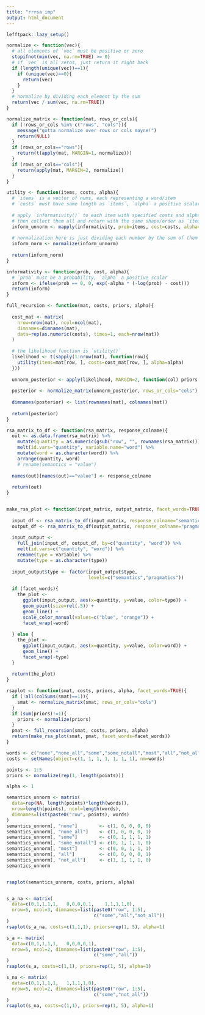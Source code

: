 ```yaml
---
title: "rrrsa imp"
output: html_document
---
```


```r
lefftpack::lazy_setup()
```


```r
normalize <- function(vec){
  # all elements of `vec` must be positive or zero 
  stopifnot(min(vec, na.rm=TRUE) >= 0)
  # if `vec` is all zeros, just return it right back 
  if (length(unique(vec))==1){
    if (unique(vec)==0){
      return(vec)
    }
  }
  # normalize by dividing each element by the sum 
  return(vec / sum(vec, na.rm=TRUE))
}
```


```r
normalize_matrix <- function(mat, rows_or_cols){
  if (!rows_or_cols %in% c("rows", "cols")){
    message("gotta normalize over rows or cols mayne!")
    return(NULL)
  }
  if (rows_or_cols=="rows"){
    return(t(apply(mat, MARGIN=1, normalize)))
  } 
  if (rows_or_cols=="cols"){
    return(apply(mat, MARGIN=2, normalize))
  }
}
```



```r
utility <- function(items, costs, alpha){
  # `items` is a vector of nums, each representing a word/item 
  # `costs` must have same length as `items`, `alpha` a positive scalar 
  
  # apply `informativity()` to each item with specified costs and alpha. 
  # then collect them all and return with the same shape/order as `items`
  inform_unnorm <- mapply(informativity, prob=items, cost=costs, alpha=alpha)
  
  # normalization here is just dividing each number by the sum of them all 
  inform_norm <- normalize(inform_unnorm)
  
  return(inform_norm)
}

```


```r
informativity <- function(prob, cost, alpha){
  # `prob` must be a probability, `alpha` a positive scalar 
  inform <- ifelse(prob == 0, 0, exp(-alpha * (-log(prob) - cost)))
  return(inform)
}

```


```r
full_recursion <- function(mat, costs, priors, alpha){
  
  cost_mat <- matrix(
    nrow=nrow(mat), ncol=ncol(mat), 
    dimnames=dimnames(mat), 
    data=rep(as.numeric(costs), times=1, each=nrow(mat))
  )
  
  # the likelihood function is `utility()` 
  likelihood <- t(sapply(1:nrow(mat), function(row){
    utility(items=mat[row, ], costs=cost_mat[row, ], alpha=alpha)
  })) 
  
  unnorm_posterior <- apply(likelihood, MARGIN=2, function(col) priors * col)
  
  posterior <- normalize_matrix(unnorm_posterior, rows_or_cols="cols")
  
  dimnames(posterior) <- list(rownames(mat), colnames(mat))
  
  return(posterior)
}

```


```r
rsa_matrix_to_df <- function(rsa_matrix, response_colname){
  out <- as.data.frame(rsa_matrix) %>% 
    mutate(quantity = as.numeric(gsub("row", "", rownames(rsa_matrix)))) %>% 
    melt(id.vars="quantity", variable.name="word") %>% 
    mutate(word = as.character(word)) %>% 
    arrange(quantity, word) 
    # rename(semantics = "value")
  
  names(out)[names(out)=="value"] <- response_colname
  
  return(out)
}


make_rsa_plot <- function(input_matrix, output_matrix, facet_words=TRUE){
  
  input_df <- rsa_matrix_to_df(input_matrix, response_colname="semantics")
  output_df <- rsa_matrix_to_df(output_matrix, response_colname="pragmatics")
  
  input_output <- 
    full_join(input_df, output_df, by=c("quantity", "word")) %>% 
    melt(id.vars=c("quantity", "word")) %>% 
    rename(type = variable) %>% 
    mutate(type = as.character(type))
  
  input_output$type <- factor(input_output$type, 
                              levels=c("semantics","pragmatics"))
  
  if (facet_words){
    the_plot <- 
      ggplot(input_output, aes(x=quantity, y=value, color=type)) + 
      geom_point(size=rel(.5)) + 
      geom_line() + 
      scale_color_manual(values=c("blue", "orange")) + 
      facet_wrap(~word)
    
  } else {
    the_plot <- 
      ggplot(input_output, aes(x=quantity, y=value, color=word)) + 
      geom_line() + 
      facet_wrap(~type)
  }
  
  return(the_plot)
}

rsaplot <- function(smat, costs, priors, alpha, facet_words=TRUE){
  if (!all(colSums(smat)==1)){
    smat <- normalize_matrix(smat, rows_or_cols="cols")
  }
  if (sum(priors)!=1){
    priors <- normalize(priors)
  }
  pmat <- full_recursion(smat, costs, priors, alpha)
  return(make_rsa_plot(smat, pmat, facet_words=facet_words))
}


```




```r
words <- c("none","none_all","some","some_notall","most","all","not_all")
costs <- setNames(object=c(1, 1, 1, 1, 1, 1, 1), nm=words)

points <- 1:5
priors <- normalize(rep(1, length(points))) 

alpha <- 1

semantics_unnorm <- matrix(
  data=rep(NA, length(points)*length(words)), 
  nrow=length(points), ncol=length(words), 
  dimnames=list(paste0("row", points), words)
)
semantics_unnorm[, "none"]        <- c(1, 0, 0, 0, 0)
semantics_unnorm[, "none_all"]    <- c(1, 0, 0, 0, 1)
semantics_unnorm[, "some"]        <- c(0, 1, 1, 1, 1)
semantics_unnorm[, "some_notall"] <- c(0, 1, 1, 1, 0)
semantics_unnorm[, "most"]        <- c(0, 0, 1, 1, 1)
semantics_unnorm[, "all"]         <- c(0, 0, 0, 0, 1)
semantics_unnorm[, "not_all"]     <- c(1, 1, 1, 1, 0)
semantics_unnorm


rsaplot(semantics_unnorm, costs, priors, alpha)


s_a_na <- matrix(
  data=c(0,1,1,1,1,   0,0,0,0,1,    1,1,1,1,0), 
  nrow=5, ncol=3, dimnames=list(paste0("row", 1:5), 
                                c("some","all","not_all"))
)
rsaplot(s_a_na, costs=c(1,1,1), priors=rep(1, 5), alpha=1)

s_a <- matrix(
  data=c(0,1,1,1,1,   0,0,0,0,1), 
  nrow=5, ncol=2, dimnames=list(paste0("row", 1:5), 
                                c("some","all"))
)
rsaplot(s_a, costs=c(1,1), priors=rep(1, 5), alpha=1)

s_na <- matrix(
  data=c(0,1,1,1,1,   1,1,1,1,0), 
  nrow=5, ncol=2, dimnames=list(paste0("row", 1:5), 
                                c("some","not_all"))
)
rsaplot(s_na, costs=c(1,1), priors=rep(1, 5), alpha=1)




```

